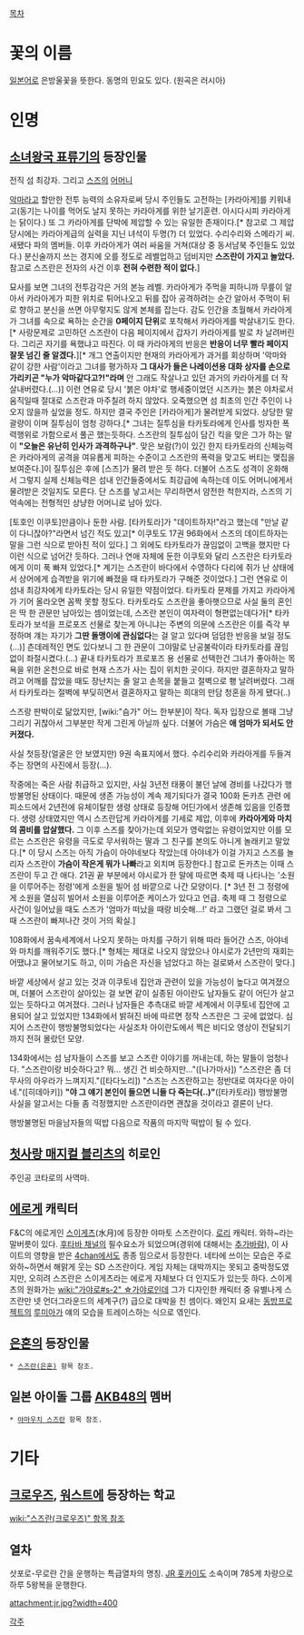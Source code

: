 [[목차]]
= 꽃의 이름 =
[[일본어]]로 은방울꽃을 뜻한다. 동명의 민요도 있다. (원곡은 러시아)

{{{#!html
<object width="420" height="315"><param name="movie" value="http://www.youtube.com/v/BcDJVuzReBU?version=3&amp;hl=en_US"></param><param name="allowFullScreen" value="true"></param><param name="allowscriptaccess" value="always"></param><embed src="http://www.youtube.com/v/BcDJVuzReBU?version=3&amp;hl=en_US" type="application/x-shockwave-flash" width="420" height="315" allowscriptaccess="always" allowfullscreen="true"></embed></object>
}}}

= 인명 =
== [[소녀왕국 표류기]]의 등장인물 ==
전직 섬 최강자. 그리고 [[스즈]]의 [[어머니]]

[[악마]]라고 할만한 전투 능력의 소유자로써 당시 주인들도 고전하는 [카라아게]를 키워내고(동기는 나이를 먹어도 날지 못하는 카라아게를 위한 날기훈련. 아시다시피 카라아게는 닭이다.) 또 그 카라아게를 단박에 제압할 수 있는 유일한 존재이다.[* 참고로 그 제압당시에는 카라아게급의 실력을 지닌 녀석이 두명(?) 더 있었다. 수리수리와 스메라기 씨. 새됐다 파의 멤버들. 이후 카라아게가 여러 싸움을 거쳐(대상 중 동서남북 주인들도 있었다.) 분신술까지 쓰는 경지에 오를 정도로 레벨업하고 덤비지만 '''스즈란이 가지고 놀았다.''' 참고로 스즈란은 전자의 사건 이후 '''전혀 수련한 적이 없다.''']

묘사를 보면 그녀의 전투감각은 거의 본능 레벨. 카라아게가 주먹을 피하니까 무릎이 알아서 카라아게가 피한 위치로 튀어나오고 뒤를 잡아 공격하려는 순간 알아서 주먹이 뒤로 향하고 분신을 쓰면 아무렇지도 않게 본체를 잡는다. 감도 인간을 초월해서 카라아게가 그녀를 속으로 욕하는 순간을 '''0페이지 단위'''로 포착해서 카라아게를 박살내기도 한다.[* 사랑문제로 고민하던 스즈란이 다음 페이지에서 갑자기 카라아게를 발로 차 날려버린다. 그리곤 자기를 욕했냐고 따진다. 이 때 카라아게의 반응은 '''반응이 너무 빨라 페이지 잘못 넘긴 줄 알겠다.'''][* 개그 연출이지만 현재의 카라아게가 과거를 회상하며 '악마와 같이 강한 사람'이라고 그녀를 평가하자 '''그 대사가 들은 나레이션용 대화 상자를 손으로 가리키곤 "누가 악마같다고?!"라며''' 안 그래도 작살나고 있던 과거의 카라아게를 더 작살내버렸다.(...)] 이런 연유로 당시 '붉은 야차'로 행세중이었던 시즈카는 붉은 야차로서 움직일때 절대로 스즈란과 마주칠려 하지 않았다. 오죽했으면 섬 최초의 인간 주인이 나오지 않을까 싶었을 정도. 하지만 결국 주인은 [카라아게]가 물려받게 되었다. 상당한 말괄량이 이며 질투심이 엄청 강하다.[* 그녀는 질투심을 타카토라에게 인사를 빙자한 폭력행위로 가함으로서 풀곤 했는듯하다. 스즈란의 질투심이 담긴 킥을 맞은 그가 하는 말이 '''"오늘은 유난히 인사가 과격하구나"'''. 맞은 보람(?)이 있긴 한지 타카토라의 신체능력은 카라아게의 공격을 여유롭게 피하는 수준이고 스즈란의 폭력을 맞고도 버티는 맺집을 보여준다.]이 질투심은 후에 [스즈]가 물려 받은 듯 하다. 더불어 스즈도 성격이 온화해서 그렇지 실제 신체능력은 섬내 인간들중에서도 최강급에 속하는데 이도 어머니에게서 물려받은 것일지도 모른다. 단 스즈를 낳고서는 무리하면서 얌전한 척한지라, 스즈의 기억속에는 전형적인 상냥한 어머니로 남아 있다.

[토호인 이쿠토]만큼이나 둔한 사람. [타카토라]가 "데이트하자!"라고 했는데 "만날 같이 다니잖아?"라면서 넘긴 적도 있고[* 이쿠토도 17권 96화에서 스즈의 데이트하자는 말을 그런 식으로 받아친 적이 있다.] 그 외에도 타카토라가 끊임없이 고백을 했지만 다 이런 식으로 넘어간 듯하다. 그러나 연애 자체에 둔한 이쿠토와 달리 스즈란은 타카토라에게 이미 푹 빠져 있었다.[* 계기는 스즈란이 바다에서 수영하다 다리에 쥐가 난 상태에서 상어에게 습격받을 위기에 빠졌을 때 타카토라가 구해준 것이었다.] 그런 연유로 이 섬내 최강자에게 타카토라는 당시 유일한 약점이었다. 타카토라 문제를 가지고 카라아게가 기어 올라오면 꼼짝 못할 정도다. 타카토라도 스즈란을 좋아햇으므로 사실 둘의 혼인은 딱 한 관문만 남아있는 셈이었는데, 스즈란 본인이 여자력이 형편없는데다가[* 타카토라가 보석을 프로포즈 선물로 찾는게 아니냐는 주변의 의문에 스즈란은 이를 즉각 부정하며 걔는 자기가 '''그딴 돌맹이에 관심없다'''는 걸 알고 있다며 덤덤한 반응을 보일 정도(...)]  츤데레적인 면도 있다보니 그 한 관문이 그야말로 난공불락이라 타카토라를 끊임없이 좌절시켰다.(...) 끝내 타카토라가 프로포즈 용 선물로 선택한건 그녀가 좋아하는 목욕을 위한 온천으로 바로 현재 스즈가 사는 집이 위치한 곳이다. 하지만 결혼하자고 말하려고 어깨를 잡았을 때도 장난치는 줄 알고 손목을 붙들고 절벽으로 횅 날려버렸다. 그래서 타카토라는 절벽에 부딪히면서 결혼하자고 말하는 희대의 만담 청혼을 하게 됐다(..)

스즈랑 판박이로 닮았지만, [wiki:"슴가" 어느 한부분]이 작다. 독자 입장으로 볼때 그냥 그리기 귀찮아서 그부분만 작게 그린게 아닐까 싶다. 더불어 가슴은 '''애 엄마가 되서도 안 커졌다.''' 

사실 첫등장(얼굴은 안 보였지만) 9권 속표지에서 했다. 수리수리와 카라아게를 두들겨 주는 장면의 사진에서 등장(…).

작중에는 죽은 사람 취급하고 있지만, 사실 3년전 태풍이 불던 날에 경비를 나갔다가 행방불명된 상태이다. 때문에 생존 가능성이 계속 제기되다가 결국 100화 돈카츠 관련 에피소드에서 2년전에 유체이탈한 생령 상태로 등장해 어딘가에서 생존해 있음을 인증했다. 생령 상태였지만 역시 스즈란답게 카라아게를 기세로 제압, 이후에 '''카라아게와 마치의 콤비를 압살했다.''' 그 이후 스즈를 찾아가는데 외모가 영락없는 유령이었지만 이를 모르는 스즈란은 유령을 극도로 무서워하는 딸과 그 친구를 본의도 아니게 놀래키고 말았다.[* 이 당시 스즈는 아직 가슴이 아야네보다 작았는데 아야네가 이걸 가지고 스즈를 놀리자 스즈란이 '''가슴이 작은게 뭐가 나빠'''라고 외치며 등장한다.] 참고로 돈카츠는 이때 스즈란이 두고 간 애다. 21권 끝 부분에서 야시로가 한 말에 따르면 축제 때 나타나는 '소원을 이루어주는 정령'에게 소원을 빌어 섬 바깥으로 나간 모양이다. [* 3년 전 그 정령에게 소원을 열심히 빌어서 소원을 이루어준 케이스가 있다고 언급. 축제 때 그 정령으로 사건이 일어났을 때도 스즈가 '엄마가 떠났을 때랑 비슷해...!' 라고 그랬던 걸로 봐서 그 때 스즈란이 빠져나간 것이 거의 확실.] 

108화에서 꿈속세계에서 나오지 못하는 마치를 구하기 위해 따라 들어간 스즈, 아야네와 마치를 깨워주기도 했다.[* 형체는 제대로 나오지 않았으나 야시로가 2년만의 재회는 어땠냐고 물어보기도 하고, 이미 가슴은 자신을 넘었다고 하는 걸로봐서 스즈란이 맞다.]

바깥 세상에서 살고 있는 것과 이쿠토네 집안과 관련이 있을 가능성이 높다고 여겨졌으며, 더불어 스즈란이 살아있는 걸 보면 같이 실종된 아이란도 남자들도 같이 어딘가 살고 있는 듯하다고 여겨졌다. 그러나 남자들은 추측대로 바깥 세계에서 이쿠토네 집안에 고용되어 살고 있었지만 134화에서 밝혀진 바에 따르면 정작 스즈란은 그 곳에 없었다. 심지어 스즈란이 행방불명되었다는 사실조차 아이란도에서 찍은 비디오 영상이 전달되기까지 전혀 몰랐던 모양. 

134화에서는 섬 남자들이 스즈를 보고 스즈란 이야기를 꺼내는데, 하는 말들이 엄청나다. "스즈란이랑 비슷하다고? 뭐... 생긴 건 비슷하지만..."([나가마사]) "스즈란은 좀 더 무사의 아우라가 느껴지지."([타다노리]) "스즈는 스즈란하고는 정반대로 여자다운 아이네."([히데아키]) '''"야 그 얘기 본인이 들으면 니들 다 죽는다(..)"'''([타카토라]) 행방불명 사실을 알고서는 다들 좀 걱정했지만 스즈란이라면 괜찮을 것이라고 결론이 난다. 

행방불명된 마을남자들의 떡밥 다음으로 작품의 마지막 떡밥이 될 수 있다.

== [[첫사랑 매지컬 블리츠]]의 히로인 ==
주인공 코타로의 사역마.

== [[에로게]] 캐릭터 == 
F&C의 에로게인 [[스이게츠]](水月)에 등장한 야마토 스즈란이다. [[로리]] 캐릭터. 와하~라는 말버릇이 있다.
[[후타바 채널]]의 필수요소가 되었으며(경위에 대해서는 [[추가바람]]), 이 사이트의 영향을 받은 [[4chan]]에서도 종종 밈으로서 등장한다. 네타에 쓰이는 모습은 주로 와하~하면서 해맑게 웃는 SD 스즈란이다. 게임 자체는 대박까지는 못되고 중박정도였지만, 오히려 스즈란은 스이게츠라는 에로게 자체보다 더 인지도가 있는듯 하다. 스이게츠의 원화가는 [[wiki:"가야로#s-2" ☆가야로]]인데 그가 디자인한 캐릭터 중 유별나게 스즈란만 넷 언더그라운드의 세계구(?) 급으로 대박을 친 셈이다.
왜인지 요새는 [[동방프로젝트]]의 [[루미아]]가 얘의 모습을 트레이스하는 식으로 엮인다.

== [[은혼]]의 등장인물 ==
 * [[스즈란(은혼)]] 항목 참조.

== 일본 아이돌 그룹 [[AKB48]]의 멤버 ==
 * [[야마우치 스즈란]] 항목 참조.

= 기타 =
== [[크로우즈]], [[워스트]]에 등장하는 학교 ==

[[wiki:"스즈란(크로우즈)" 항목 참조]]
== 열차 ==
삿포로-무로란 간을 운행하는 특급열차의 명칭. [[JR 홋카이도]] 소속이며 785계 차량으로 하루 5왕복을 운행한다.

attachment:jr.jpg?width=400

[[각주]]
